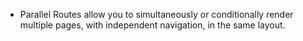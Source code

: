 - Parallel Routes allow you to simultaneously or conditionally render
  multiple pages, with independent navigation, in the same layout.